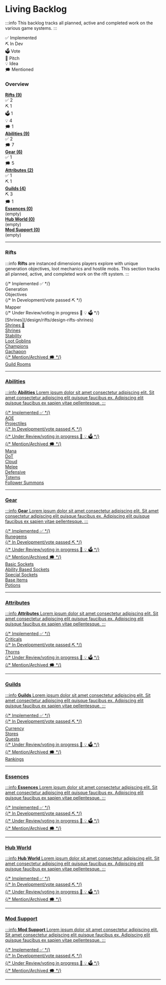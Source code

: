 
# Living Backlog

:::info
This backlog tracks all planned, active and completed work on the various game systems.
:::

<div style={{
  position: "sticky",
  top: "56px",
  zIndex: "100",
  background: "#1a1a1a",
  padding: "8px",
  display: "flex",
  gap: "8px",
  marginBottom: "16px"
}}>
  <div style={{flex: 1, background: "#4caf50", color: "white", textAlign: "center", padding: "4px", borderRadius: "4px"}}>✅ Implemented</div>
  <div style={{flex: 1, background: "#2196f3", color: "white", textAlign: "center", padding: "4px", borderRadius: "4px"}}>⛏️ In Dev</div>
  <div style={{flex: 1, background: "#ff9800", color: "black", textAlign: "center", padding: "4px", borderRadius: "4px"}}>🗳️ Vote</div>
  <div style={{flex: 1, background: "#9c27b0", color: "white", textAlign: "center", padding: "4px", borderRadius: "4px"}}>📄 Pitch</div>
  <div style={{flex: 1, background: "#ffeb3b", color: "black", textAlign: "center", padding: "4px", borderRadius: "4px"}}>💡 Idea</div>
  <div style={{flex: 1, background: "#9e9e9e", color: "white", textAlign: "center", padding: "4px", borderRadius: "4px"}}>🗯️ Mentioned</div>
</div>

### Overview

<div style={{display: "flex", alignItems: "center", marginBottom: "8px"}}>
  <a href="#rifts" style={{flex: "0 0 140px", textAlign: "right", marginRight: "8px", textDecoration: "underline", color: "#26ac8f"}}>
    <strong>Rifts (9)</strong>
  </a>
  <div style={{flex: 1, display: "flex", borderRadius: "4px", overflow: "hidden", background: "#ddd", fontSize: "12px"}}>
    <div style={{flex: 2, background: "#4caf50", color: "white", display: "flex", alignItems: "center", justifyContent: "center"}}>✅ 2</div>
    <div style={{flex: 1, background: "#2196f3", color: "white", display: "flex", alignItems: "center", justifyContent: "center"}}>⛏️ 1</div>
    <div style={{flex: 1, background: "#ff9800", color: "black", display: "flex", alignItems: "center", justifyContent: "center"}}>🗳️ 1</div>
    <div style={{flex: 0, background: "#9c27b0", color: "white", display: "flex", alignItems: "center", justifyContent: "center"}}></div>
    <div style={{flex: 4, background: "#ffeb3b", color: "black", display: "flex", alignItems: "center", justifyContent: "center"}}>💡 4</div>
    <div style={{flex: 1, background: "#9e9e9e", color: "white", display: "flex", alignItems: "center", justifyContent: "center"}}>🗯️ 1</div>
  </div>
</div>

<div style={{display: "flex", alignItems: "center", marginBottom: "8px"}}>
  <a href="#abilities" style={{flex: "0 0 140px", textAlign: "right", marginRight: "8px", textDecoration: "underline", color: "#26ac8f"}}>
    <strong>Abilities (9)</strong>
  </a>
  <div style={{flex: 1, display: "flex", borderRadius: "4px", overflow: "hidden", background: "#ddd", fontSize: "12px"}}>
    <div style={{flex: 2, background: "#4caf50", color: "white", display: "flex", alignItems: "center", justifyContent: "center"}}>✅ 2</div>
    <div style={{flex: 0, background: "#2196f3"}}></div>
    <div style={{flex: 0, background: "#ff9800"}}></div>
    <div style={{flex: 0, background: "#9c27b0"}}></div>
    <div style={{flex: 0, background: "#ffeb3b"}}></div>
    <div style={{flex: 7, background: "#9e9e9e", color: "white", display: "flex", alignItems: "center", justifyContent: "center"}}>🗯️ 7</div>
  </div>
</div>

<div style={{display: "flex", alignItems: "center", marginBottom: "8px"}}>
  <a href="#gear" style={{flex: "0 0 140px", textAlign: "right", marginRight: "8px", textDecoration: "underline", color: "#26ac8f"}}>
    <strong>Gear (6)</strong>
  </a>
  <div style={{flex: 1, display: "flex", borderRadius: "4px", overflow: "hidden", background: "#ddd", fontSize: "12px"}}>
    <div style={{flex: 1, background: "#4caf50", color: "white", display: "flex", alignItems: "center", justifyContent: "center"}}>✅ 1</div>
    <div style={{flex: 0, background: "#2196f3"}}></div>
    <div style={{flex: 0, background: "#ff9800"}}></div>
    <div style={{flex: 0, background: "#9c27b0"}}></div>
    <div style={{flex: 0, background: "#ffeb3b"}}></div>
    <div style={{flex: 5, background: "#9e9e9e", color: "white", display: "flex", alignItems: "center", justifyContent: "center"}}>🗯️ 5</div>
  </div>
</div>

<div style={{display: "flex", alignItems: "center", marginBottom: "8px"}}>
  <a href="#attributes" style={{flex: "0 0 140px", textAlign: "right", marginRight: "8px", textDecoration: "underline", color: "#26ac8f"}}>
    <strong>Attributes (2)</strong>
  </a>
  <div style={{flex: 1, display: "flex", borderRadius: "4px", overflow: "hidden", background: "#ddd", fontSize: "12px"}}>
    <div style={{flex: 1, background: "#4caf50", color: "white", display: "flex", alignItems: "center", justifyContent: "center"}}>✅ 1</div>
    <div style={{flex: 1, background: "#2196f3", color: "white", display: "flex", alignItems: "center", justifyContent: "center"}}>⛏️ 1</div>
    <div style={{flex: 0, background: "#ff9800"}}></div>
    <div style={{flex: 0, background: "#9c27b0"}}></div>
    <div style={{flex: 0, background: "#ffeb3b"}}></div>
    <div style={{flex: 0, background: "#9e9e9e"}}></div>
  </div>
</div>

<div style={{display: "flex", alignItems: "center", marginBottom: "8px"}}>
  <a href="#guilds" style={{flex: "0 0 140px", textAlign: "right", marginRight: "8px", textDecoration: "underline", color: "#26ac8f"}}>
    <strong>Guilds (4)</strong>
  </a>
  <div style={{flex: 1, display: "flex", borderRadius: "4px", overflow: "hidden", background: "#ddd", fontSize: "12px"}}>
    <div style={{flex: 0, background: "#4caf50"}}></div>
    <div style={{flex: 3, background: "#2196f3", color: "white", display: "flex", alignItems: "center", justifyContent: "center"}}>⛏️ 3</div>
    <div style={{flex: 0, background: "#ff9800"}}></div>
    <div style={{flex: 0, background: "#9c27b0"}}></div>
    <div style={{flex: 0, background: "#ffeb3b"}}></div>
    <div style={{flex: 1, background: "#9e9e9e", color: "white", display: "flex", alignItems: "center", justifyContent: "center"}}>🗯️ 1</div>
  </div>
</div>

<div style={{display: "flex", alignItems: "center", marginBottom: "8px"}}>
  <a href="#essences" style={{flex: "0 0 140px", textAlign: "right", marginRight: "8px", textDecoration: "underline", color: "#26ac8f"}}>
    <strong>Essences (0)</strong>
  </a>
  <div style={{flex: 1, display: "flex", borderRadius: "4px", overflow: "hidden", background: "#ddd", fontSize: "12px"}}>
    <div style={{flex: 1, background: "#ccc", color: "#666", display: "flex", alignItems: "center", justifyContent: "center"}}>(empty)</div>
  </div>
</div>

<div style={{display: "flex", alignItems: "center", marginBottom: "8px"}}>
  <a href="#hub-world" style={{flex: "0 0 140px", textAlign: "right", marginRight: "8px", textDecoration: "underline", color: "#26ac8f"}}>
    <strong>Hub World (0)</strong>
  </a>
  <div style={{flex: 1, display: "flex", borderRadius: "4px", overflow: "hidden", background: "#ddd", fontSize: "12px"}}>
    <div style={{flex: 1, background: "#ccc", color: "#666", display: "flex", alignItems: "center", justifyContent: "center"}}>(empty)</div>
  </div>
</div>

<div style={{display: "flex", alignItems: "center", marginBottom: "8px"}}>
  <a href="#mod-support" style={{flex: "0 0 140px", textAlign: "right", marginRight: "8px", textDecoration: "underline", color: "#26ac8f"}}>
    <strong>Mod Support (0)</strong>
  </a>
  <div style={{flex: 1, display: "flex", borderRadius: "4px", overflow: "hidden", background: "#ddd", fontSize: "12px"}}>
    <div style={{flex: 1, background: "#ccc", color: "#666", display: "flex", alignItems: "center", justifyContent: "center"}}>(empty)</div>
  </div>
</div>


---

### Rifts

:::info
**Rifts** are instanced dimensions players explore with unique generation objectives, loot mechanics and hostile mobs.
This section tracks all planned, active, and completed work on the rift system.
:::

<div style={{ display: "flex", gap: "16px", marginTop: "24px", flexWrap: "wrap" }}>
{/* Implemented ✅ */}
  <div style={{ display: "flex", flexDirection: "column", gap: "8px" }}>
    <div className="status implemented">Generation</div>
    <div className="status implemented">Objectives</div>
  </div>
{/* In Development/vote passed ⛏️ */}
  <div style={{ display: "flex", flexDirection: "column", gap: "8px" }}>
    <div className="status indev">Mapper</div>
    <div className="status empty"></div>
  </div>
{/* Under Review/voting in progress 📝 💡 🗳️ */}
  <div style={{ display: "flex", flexDirection: "column", gap: "8px" }}>
    <div className="status vote">[Shrines](/design/rifts/design-rifts-shrines)</div>
    <div className="status vote"><a href="/design/rifts/design-rifts-shrines">Shrines <span style={{ opacity: 0.7 }}>🔗</span></a></div>
    <a href="/design/rifts/design-rifts-shrines" className="status vote link-card">Shrines</div>
    <div className="status idea">Stability</div>
    <div className="status idea">Loot Goblins</div>
    <div className="status idea">Champions</div>
    <div className="status idea">Gachapon</div>
  </div>
{/* Mention/Archived 🗯️ */}
  <div style={{ display: "flex", flexDirection: "column", gap: "8px" }}>
    <div className="status mentioned">Guild Rooms</div>
    <div className="status empty"></div>
  </div>
</div>

---

### Abilities

:::info
**Abilities** Lorem ipsum dolor sit amet consectetur adipiscing elit. Sit amet consectetur adipiscing elit quisque faucibus ex. Adipiscing elit quisque faucibus ex sapien vitae pellentesque.
:::

<div style={{ display: "flex", gap: "16px", marginTop: "24px", flexWrap: "wrap" }}>
{/* Implemented ✅ */}
  <div style={{ display: "flex", flexDirection: "column", gap: "8px" }}>
    <div className="status implemented">AOE</div>
    <div className="status implemented">Projectiles</div>
  </div>
{/* In Development/vote passed ⛏️ */}
  <div style={{ display: "flex", flexDirection: "column", gap: "8px" }}>
    <div className="status empty"></div>
    <div className="status empty"></div>
  </div>
{/* Under Review/voting in progress 📝 💡 🗳️ */}
    <div style={{ display: "flex", flexDirection: "column", gap: "8px" }}>
    <div className="status empty"></div>
    <div className="status empty"></div>
  </div>
{/* Mention/Archived 🗯️ */}
  <div style={{ display: "flex", flexDirection: "column", gap: "8px" }}>
    <div className="status mentioned">Mana</div>
    <div className="status mentioned">DoT</div>
    <div className="status mentioned">Cloud</div>
    <div className="status mentioned">Melee</div>
    <div className="status mentioned">Defensive</div>
    <div className="status mentioned">Totems</div>
    <div className="status mentioned">Follower Summons</div>
  </div>

</div>

---

### Gear

:::info
**Gear** Lorem ipsum dolor sit amet consectetur adipiscing elit. Sit amet consectetur adipiscing elit quisque faucibus ex. Adipiscing elit quisque faucibus ex sapien vitae pellentesque.
:::

<div style={{ display: "flex", gap: "16px", marginTop: "24px", flexWrap: "wrap" }}>
{/* Implemented ✅ */}
  <div style={{ display: "flex", flexDirection: "column", gap: "8px" }}>
    <div className="status implemented">Runegems</div>
  </div>
{/* In Development/vote passed ⛏️ */}
  <div style={{ display: "flex", flexDirection: "column", gap: "8px" }}>
    <div className="status empty"></div>
    <div className="status empty"></div>
  </div>
{/* Under Review/voting in progress 📝 💡 🗳️ */}
  <div style={{ display: "flex", flexDirection: "column", gap: "8px" }}>
    <div className="status empty"></div>
    <div className="status empty"></div>
  </div>
{/* Mention/Archived 🗯️ */}
  <div style={{ display: "flex", flexDirection: "column", gap: "8px" }}>
    <div className="status mentioned">Basic Sockets</div>
    <div className="status mentioned">Ability Based Sockets</div>
    <div className="status mentioned">Special Sockets</div>
    <div className="status mentioned">Base Items</div>
    <div className="status mentioned">Potions</div>
  </div>
</div>

---

### Attributes

:::info
**Attributes** Lorem ipsum dolor sit amet consectetur adipiscing elit. Sit amet consectetur adipiscing elit quisque faucibus ex. Adipiscing elit quisque faucibus ex sapien vitae pellentesque.
:::

<div style={{ display: "flex", gap: "16px", marginTop: "24px", flexWrap: "wrap" }}>
{/* Implemented ✅ */}
  <div style={{ display: "flex", flexDirection: "column", gap: "8px" }}>
    <div className="status implemented">Criticals</div>
  </div>
{/* In Development/vote passed ⛏️ */}
  <div style={{ display: "flex", flexDirection: "column", gap: "8px" }}>
    <div className="status indev">Thorns</div>
  </div>
{/* Under Review/voting in progress 📝 💡 🗳️ */}
  <div style={{ display: "flex", flexDirection: "column", gap: "8px" }}>
    <div className="status empty"></div>
    <div className="status empty"></div>
  </div>
{/* Mention/Archived 🗯️ */}
  <div style={{ display: "flex", flexDirection: "column", gap: "8px" }}>
    <div className="status empty"></div>
    <div className="status empty"></div>
  </div>
</div>

---

### Guilds

:::info
**Guilds** Lorem ipsum dolor sit amet consectetur adipiscing elit. Sit amet consectetur adipiscing elit quisque faucibus ex. Adipiscing elit quisque faucibus ex sapien vitae pellentesque.
:::

<div style={{ display: "flex", gap: "16px", marginTop: "24px", flexWrap: "wrap" }}>
{/* Implemented ✅ */}
  <div style={{ display: "flex", flexDirection: "column", gap: "8px" }}>
    <div className="status empty"></div>
    <div className="status empty"></div>
  </div>
{/* In Development/vote passed ⛏️ */}
  <div style={{ display: "flex", flexDirection: "column", gap: "8px" }}>
    <div className="status indev">Currency</div>
    <div className="status indev">Stores</div>
    <div className="status indev">Quests</div>
  </div>
{/* Under Review/voting in progress 📝 💡 🗳️ */}
  <div style={{ display: "flex", flexDirection: "column", gap: "8px" }}>
    <div className="status empty"></div>
  </div>
{/* Mention/Archived 🗯️ */}
  <div style={{ display: "flex", flexDirection: "column", gap: "8px" }}>
    <div className="status mentioned">Rankings</div>
    <div className="status empty"></div>
  </div>
</div>

---

### Essences

:::info
**Essences** Lorem ipsum dolor sit amet consectetur adipiscing elit. Sit amet consectetur adipiscing elit quisque faucibus ex. Adipiscing elit quisque faucibus ex sapien vitae pellentesque.
:::

<div style={{ display: "flex", gap: "16px", marginTop: "24px", flexWrap: "wrap" }}>
{/* Implemented ✅ */}
  <div style={{ display: "flex", flexDirection: "column", gap: "8px" }}>
    <div className="status empty"></div>
  </div>
{/* In Development/vote passed ⛏️ */}
  <div style={{ display: "flex", flexDirection: "column", gap: "8px" }}>
    <div className="status empty"></div>
  </div>
{/* Under Review/voting in progress 📝 💡 🗳️ */}
  <div style={{ display: "flex", flexDirection: "column", gap: "8px" }}>
    <div className="status empty"></div>
  </div>
{/* Mention/Archived 🗯️ */}
  <div style={{ display: "flex", flexDirection: "column", gap: "8px" }}>
    <div className="status empty"></div>
  </div>
</div>

---

### Hub World

:::info
**Hub World** Lorem ipsum dolor sit amet consectetur adipiscing elit. Sit amet consectetur adipiscing elit quisque faucibus ex. Adipiscing elit quisque faucibus ex sapien vitae pellentesque.
:::

<div style={{ display: "flex", gap: "16px", marginTop: "24px", flexWrap: "wrap" }}>
{/* Implemented ✅ */}
  <div style={{ display: "flex", flexDirection: "column", gap: "8px" }}>
    <div className="status empty"></div>
  </div>
{/* In Development/vote passed ⛏️ */}
  <div style={{ display: "flex", flexDirection: "column", gap: "8px" }}>
    <div className="status empty"></div>
  </div>
{/* Under Review/voting in progress 📝 💡 🗳️ */}
  <div style={{ display: "flex", flexDirection: "column", gap: "8px" }}>
    <div className="status empty"></div>
  </div>
{/* Mention/Archived 🗯️ */}
  <div style={{ display: "flex", flexDirection: "column", gap: "8px" }}>
    <div className="status empty"></div>
  </div>
</div>

---

### Mod Support

:::info
**Mod Support** Lorem ipsum dolor sit amet consectetur adipiscing elit. Sit amet consectetur adipiscing elit quisque faucibus ex. Adipiscing elit quisque faucibus ex sapien vitae pellentesque.
:::

<div style={{ display: "flex", gap: "16px", marginTop: "24px", flexWrap: "wrap" }}>
{/* Implemented ✅ */}
  <div style={{ display: "flex", flexDirection: "column", gap: "8px" }}>
    <div className="status empty"></div>
  </div>
{/* In Development/vote passed ⛏️ */}
  <div style={{ display: "flex", flexDirection: "column", gap: "8px" }}>
    <div className="status empty"></div>
  </div>
{/* Under Review/voting in progress 📝 💡 🗳️ */}
  <div style={{ display: "flex", flexDirection: "column", gap: "8px" }}>
    <div className="status empty"></div>
  </div>
{/* Mention/Archived 🗯️ */}
  <div style={{ display: "flex", flexDirection: "column", gap: "8px" }}>
    <div className="status empty"></div>
  </div>
</div>

---
